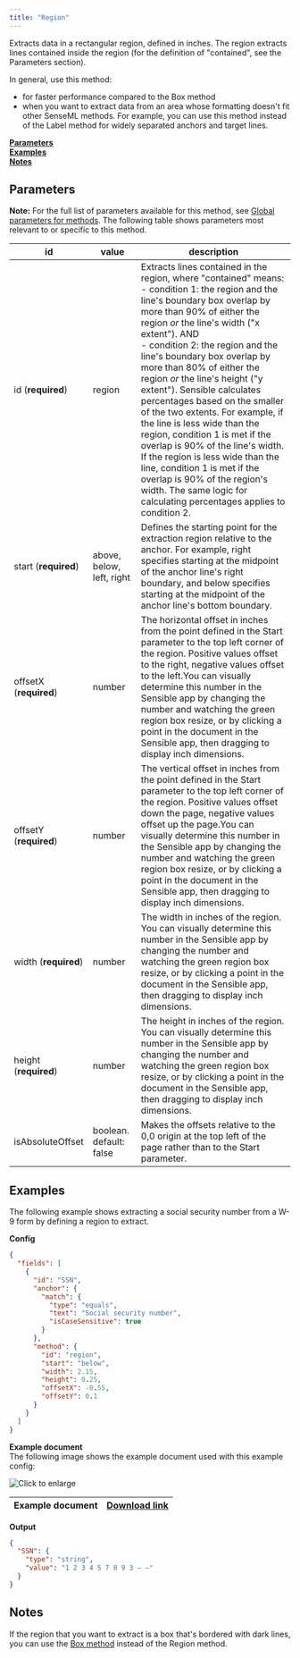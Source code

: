 ```yaml
---
title: "Region"
---
```


Extracts data in a rectangular region, defined in inches. The region extracts lines contained inside the region (for the definition of "contained", see the Parameters section). 

In general, use this method:

* for faster performance compared to the Box method
* when you want to extract data from an area whose formatting doesn't fit other SenseML methods. For example, you can use this method instead of the Label method for widely separated anchors and target lines.

[**Parameters**](/senseml-reference/methods/region#parameters)  
[**Examples**](/senseml-reference/methods/region#examples)  
[**Notes**](/senseml-reference/methods/region#notes)

## Parameters

**Note:** For the full list of parameters available for this method, see [Global parameters for methods](/senseml-reference/field-query-object/method#global-parameters-for-methods). The following table shows parameters most relevant to or specific to this method.

| id                     | value                     | description                                                                                                                                                                                                                                                                                                                                                                                                                                                                                                                                                                                                                                                                                                                        |
| ---------------------- | ------------------------- | ---------------------------------------------------------------------------------------------------------------------------------------------------------------------------------------------------------------------------------------------------------------------------------------------------------------------------------------------------------------------------------------------------------------------------------------------------------------------------------------------------------------------------------------------------------------------------------------------------------------------------------------------------------------------------------------------------------------------------------- |
| id (**required**)      | region                    | Extracts lines contained in the region, where "contained" means: <br/>\- condition 1: the region and the line's boundary box overlap by more than 90% of either the region _or_ the line's width ("x extent"). AND <br/>\- condition 2: the region and the line's boundary box overlap by more than 80% of either the region _or_ the line's height ("y extent"). Sensible calculates percentages based on the smaller of the two extents. For example, if the line is less wide than the region, condition 1 is met if the overlap is 90% of the line's width. If the region is less wide than the line, condition 1 is met if the overlap is 90% of the region's width. The same logic for calculating percentages applies to condition 2. |
| start (**required**)   | above, below, left, right | Defines the starting point for the extraction region relative to the anchor. For example, right specifies starting at the midpoint of the anchor line's right boundary, and below specifies starting at the midpoint of the anchor line's bottom boundary.                                                                                                                                                                                                                                                                                                                                                                                                                                                                         |
| offsetX (**required**) | number                    | The horizontal offset in inches from the point defined in the Start parameter to the top left corner of the region. Positive values offset to the right, negative values offset to the left.You can visually determine this number in the Sensible app by changing the number and watching the green region box resize, or by clicking a point in the document in the Sensible app, then dragging to display inch dimensions.                                                                                                                                                                                                                                                                                                      |
| offsetY (**required**) | number                    | The vertical offset in inches from the point defined in the Start parameter to the top left corner of the region. Positive values offset down the page, negative values offset up the page.You can visually determine this number in the Sensible app by changing the number and watching the green region box resize, or by clicking a point in the document in the Sensible app, then dragging to display inch dimensions.                                                                                                                                                                                                                                                                                                       |
| width (**required**)   | number                    | The width in inches of the region. You can visually determine this number in the Sensible app by changing the number and watching the green region box resize, or by clicking a point in the document in the Sensible app, then dragging to display inch dimensions.                                                                                                                                                                                                                                                                                                                                                                                                                                                               |
| height (**required**)  | number                    | The height in inches of the region. You can visually determine this number in the Sensible app by changing the number and watching the green region box resize, or by clicking a point in the document in the Sensible app, then dragging to display inch dimensions.                                                                                                                                                                                                                                                                                                                                                                                                                                                              |
| isAbsoluteOffset       | boolean. default: false   | Makes the offsets relative to the 0,0 origin at the top left of the page rather than to the Start parameter.                                                                                                                                                                                                                                                                                                                                                                                                                                                                                                                                                                                                                       |

## Examples

The following example shows extracting a social security number from a W-9 form by defining a region to extract.

**Config**

```JSON JSON 
{
  "fields": [
    {
      "id": "SSN",
      "anchor": {
        "match": {
          "type": "equals",
          "text": "Social security number",
          "isCaseSensitive": true
        }
      },
      "method": {
        "id": "region",
        "start": "below",
        "width": 2.15,
        "height": 0.25,
        "offsetX": -0.55,
        "offsetY": 0.1
      }
    }
  ]
}
```
**Example document**  
The following image shows the example document used with this example config:

![Click to enlarge](/assets/v0/images/final/region_ssn.png)

| Example document | [Download link](https://raw.githubusercontent.com/sensible-hq/sensible-docs/main/readme-sync/assets/v0/pdfs/region%5Fw9.pdf) |
| ---------------- | ---------------------------------------------------------------------------------------------------------------------------- |

**Output**

```JSON JSON 
{
  "SSN": {
    "type": "string",
    "value": "1 2 3 4 5 7 8 9 3 – –"
  }
}
```
## Notes

If the region that you want to extract is a box that's bordered with dark lines, you can use the [Box method](/senseml-reference/methods/box) instead of the Region method.